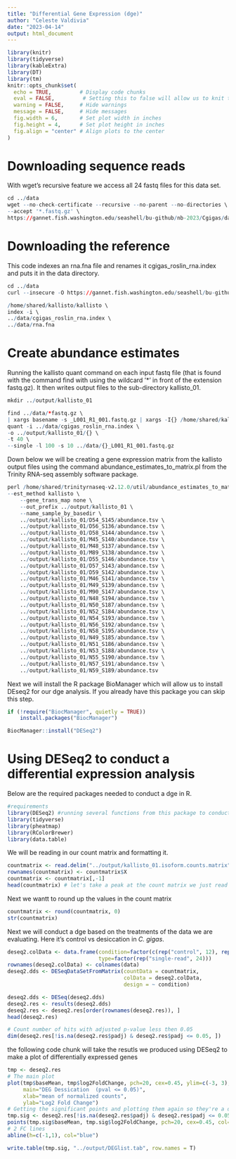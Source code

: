 ```yaml
---
title: "Differential Gene Expression (dge)"
author: "Celeste Valdivia"
date: "2023-04-14"
output: html_document
---
```


```r
library(knitr)
library(tidyverse)
library(kableExtra)
library(DT)
library(tm)
knitr::opts_chunk$set(
  echo = TRUE,         # Display code chunks
  eval = FALSE,         # Setting this to false will allow us to knit the codument without evaluating code chunks
  warning = FALSE,     # Hide warnings
  message = FALSE,     # Hide messages
  fig.width = 6,       # Set plot width in inches
  fig.height = 4,      # Set plot height in inches
  fig.align = "center" # Align plots to the center
)
```

# Downloading sequence reads
With wget's recursive feature we access all 24 fastq files for this data set.
```r
cd ../data
wget --no-check-certificate --recursive --no-parent --no-directories \
--accept '*.fastq.gz' \
https://gannet.fish.washington.edu/seashell/bu-github/nb-2023/Cgigas/data/nopp/
```

# Downloading the reference
This code indexes an rna.fna file and renames it cgigas_roslin_rna.index and puts it in the data directory.

```r
cd ../data
curl --insecure -O https://gannet.fish.washington.edu/seashell/bu-github/nb-2023/Cgigas/data/rna.fna
```

```r
/home/shared/kallisto/kallisto \
index -i \
../data/cgigas_roslin_rna.index \
../data/rna.fna
```

# Create abundance estimates
Running the kallisto quant command on each input fastq file (that is found with the command find with using the wildcard '*' in front of the extension fastq.gz). It then writes output files to the sub-directory kallisto_01. 
```r
mkdir ../output/kallisto_01

find ../data/*fastq.gz \
| xargs basename -s _L001_R1_001.fastq.gz | xargs -I{} /home/shared/kallisto/kallisto \
quant -i ../data/cgigas_roslin_rna.index \
-o ../output/kallisto_01/{} \
-t 40 \
--single -l 100 -s 10 ../data/{}_L001_R1_001.fastq.gz
```
Down below we will be creating a gene expression matrix from the kallisto output files using the command abundance_estimates_to_matrix.pl from the Trinity RNA-seq assembly software package.
```r
perl /home/shared/trinityrnaseq-v2.12.0/util/abundance_estimates_to_matrix.pl \
--est_method kallisto \
    --gene_trans_map none \
    --out_prefix ../output/kallisto_01 \
    --name_sample_by_basedir \
    ../output/kallisto_01/D54_S145/abundance.tsv \
    ../output/kallisto_01/D56_S136/abundance.tsv \
    ../output/kallisto_01/D58_S144/abundance.tsv \
    ../output/kallisto_01/M45_S140/abundance.tsv \
    ../output/kallisto_01/M48_S137/abundance.tsv \
    ../output/kallisto_01/M89_S138/abundance.tsv \
    ../output/kallisto_01/D55_S146/abundance.tsv \
    ../output/kallisto_01/D57_S143/abundance.tsv \
    ../output/kallisto_01/D59_S142/abundance.tsv \
    ../output/kallisto_01/M46_S141/abundance.tsv \
    ../output/kallisto_01/M49_S139/abundance.tsv \
    ../output/kallisto_01/M90_S147/abundance.tsv \
    ../output/kallisto_01/N48_S194/abundance.tsv \
    ../output/kallisto_01/N50_S187/abundance.tsv \
    ../output/kallisto_01/N52_S184/abundance.tsv \
    ../output/kallisto_01/N54_S193/abundance.tsv \
    ../output/kallisto_01/N56_S192/abundance.tsv \
    ../output/kallisto_01/N58_S195/abundance.tsv \
    ../output/kallisto_01/N49_S185/abundance.tsv \
    ../output/kallisto_01/N51_S186/abundance.tsv \
    ../output/kallisto_01/N53_S188/abundance.tsv \
    ../output/kallisto_01/N55_S190/abundance.tsv \
    ../output/kallisto_01/N57_S191/abundance.tsv \
    ../output/kallisto_01/N59_S189/abundance.tsv
```

Next we will install the R package BioManager which will allow us to install DEseq2 for our dge analysis. If you already have this package you can skip this step.
```r
if (!require("BiocManager", quietly = TRUE))
    install.packages("BiocManager")

BiocManager::install("DESeq2")
```

# Using DESeq2 to conduct a differential expression analysis

Below are the required packages needed to conduct a dge in R.
```r
#requirements
library(DESeq2) #running several functions from this package to conduct a differential expression analysis between our two treatments
library(tidyverse)
library(pheatmap)
library(RColorBrewer)
library(data.table)
```

We will be reading in our count matrix and formatting it.
```r
countmatrix <- read.delim("../output/kallisto_01.isoform.counts.matrix", header = TRUE, sep = '\t')
rownames(countmatrix) <- countmatrix$X
countmatrix <- countmatrix[,-1]
head(countmatrix) # let's take a peak at the count matrix we just read in
```

Next we wantt to round up the values in the count matrix
```r
countmatrix <- round(countmatrix, 0)
str(countmatrix)
```

Next we will conduct a dge based on the treatments of the data we are evaluating. Here it's control vs desiccation in *C. gigas*.
```r
deseq2.colData <- data.frame(condition=factor(c(rep("control", 12), rep("desicated", 12))), 
                             type=factor(rep("single-read", 24)))
rownames(deseq2.colData) <- colnames(data)
deseq2.dds <- DESeqDataSetFromMatrix(countData = countmatrix,
                                     colData = deseq2.colData, 
                                     design = ~ condition)
```


```r
deseq2.dds <- DESeq(deseq2.dds)
deseq2.res <- results(deseq2.dds)
deseq2.res <- deseq2.res[order(rownames(deseq2.res)), ]
head(deseq2.res)
```


```r
# Count number of hits with adjusted p-value less then 0.05
dim(deseq2.res[!is.na(deseq2.res$padj) & deseq2.res$padj <= 0.05, ])
```

the following code chunk will take the resutls we produced using DESeq2 to make a plot of differentially expressed genes
```r
tmp <- deseq2.res
# The main plot
plot(tmp$baseMean, tmp$log2FoldChange, pch=20, cex=0.45, ylim=c(-3, 3), log="x", col="darkgray",
     main="DEG Dessication  (pval <= 0.05)",
     xlab="mean of normalized counts",
     ylab="Log2 Fold Change")
# Getting the significant points and plotting them again so they're a different color
tmp.sig <- deseq2.res[!is.na(deseq2.res$padj) & deseq2.res$padj <= 0.05, ]
points(tmp.sig$baseMean, tmp.sig$log2FoldChange, pch=20, cex=0.45, col="red")
# 2 FC lines
abline(h=c(-1,1), col="blue")
```

```r
write.table(tmp.sig, "../output/DEGlist.tab", row.names = T)
```
